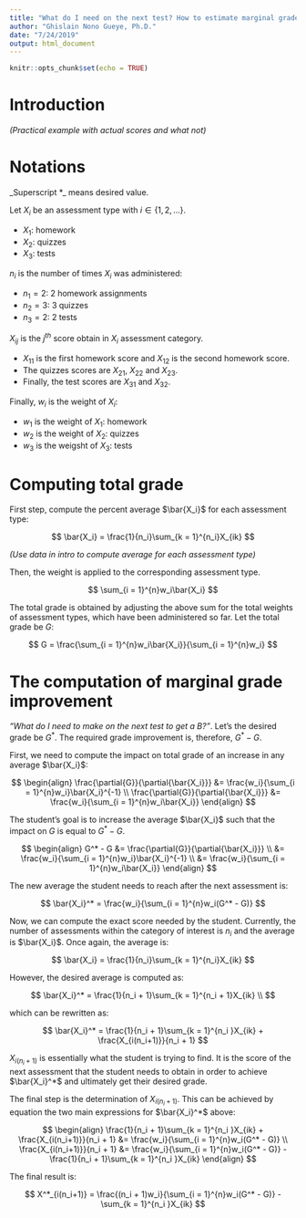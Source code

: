```yaml
---
title: "What do I need on the next test? How to estimate marginal grade improvement?"
author: "Ghislain Nono Gueye, Ph.D."
date: "7/24/2019"
output: html_document
---
```


```r
knitr::opts_chunk$set(echo = TRUE)
```

# Introduction

_(Practical example with actual scores and what not)_


# Notations

_Superscript *_ means desired value.

Let $X_i$ be an assessment type with $i \in \{1, 2, ...\}$. 

- $X_1$: homework
- $X_2$: quizzes
- $X_3$: tests

$n_i$ is the number of times $X_i$ was administered:

- $n_1 = 2$: 2 homework assignments
- $n_2 = 3$: 3 quizzes
- $n_3 = 2$: 2 tests

$X_{ij}$ is the $j^{th}$ score obtain in $X_i$ assessment category.

- $X_{11}$ is the first homework score and $X_{12}$ is the second homework score.
- The quizzes scores are $X_{21}$, $X_{22}$ and $X_{23}$.
- Finally, the test scores are $X_{31}$ and $X_{32}$.

Finally, $w_i$ is the weight of $X_i$:

- $w_1$ is the weight of $X_1$: homework
- $w_2$ is the weight of $X_2$: quizzes
- $w_3$ is the weigsht of $X_3$: tests


# Computing total grade

First step, compute the percent average $\bar{X_i}$ for each assessment type:

$$
\bar{X_i} = \frac{1}{n_i}\sum_{k = 1}^{n_i}X_{ik}
$$

_(Use data in intro to compute average for each assessment type)_

Then, the weight is applied to the corresponding assessment type.

$$
\sum_{i = 1}^{n}w_i\bar{X_i}
$$

The total grade is obtained by adjusting the above sum for the total weights of assessment types, which have been administered so far. Let the total grade be $G$:

$$
G = \frac{\sum_{i = 1}^{n}w_i\bar{X_i}}{\sum_{i = 1}^{n}w_i}
$$


# The computation of marginal grade improvement

_"What do I need to make on the next test to get a B?"_. Let's the desired grade be $G^*$. The required grade improvement is, therefore, $G^* - G$.

First, we need to compute the impact on total grade of an increase in any average $\bar{X_i}$:

$$
\begin{align}
\frac{\partial{G}}{\partial{\bar{X_i}}} &= \frac{w_i}{\sum_{i = 1}^{n}w_i}\bar{X_i}^{-1} \\
\frac{\partial{G}}{\partial{\bar{X_i}}} &= \frac{w_i}{\sum_{i = 1}^{n}w_i\bar{X_i}}
\end{align}
$$

The student's goal is to increase the average $\bar{X_i}$ such that the impact on $G$ is equal to $G^* - G$.

$$
\begin{align}
G^* - G &= \frac{\partial{G}}{\partial{\bar{X_i}}} \\
       &= \frac{w_i}{\sum_{i = 1}^{n}w_i}\bar{X_i}^{-1} \\
       &= \frac{w_i}{\sum_{i = 1}^{n}w_i\bar{X_i}}
\end{align}
$$

The new average the student needs to reach after the next assessment is:

$$
\bar{X_i}^* = \frac{w_i}{\sum_{i = 1}^{n}w_i(G^* - G)}
$$

Now, we can compute the exact score needed by the student. Currently, the number of assessments within the category of interest is $n_i$ and the average is $\bar{X_i}$. Once again, the average is:

$$
\bar{X_i} = \frac{1}{n_i}\sum_{k = 1}^{n_i}X_{ik}
$$
 
However, the desired average is computed as:

$$
\bar{X_i}^* = \frac{1}{n_i + 1}\sum_{k = 1}^{n_i + 1}X_{ik} \\
$$

which can be rewritten as:

$$
\bar{X_i}^* = \frac{1}{n_i + 1}\sum_{k = 1}^{n_i }X_{ik} + \frac{X_{i(n_i+1)}}{n_i + 1}
$$

$X_{i(n_i+1)}$ is essentially what the student is trying to find. It is the score of the next assessment that the student needs to obtain in order to achieve $\bar{X_i}^*$ and ultimately get their desired grade.

The final step is the determination of $X_{i(n_i+1)}$. This can be achieved by equation the two main expressions for $\bar{X_i}^*$ above:

$$
\begin{align}
\frac{1}{n_i + 1}\sum_{k = 1}^{n_i }X_{ik} + \frac{X_{i(n_i+1)}}{n_i + 1} &= \frac{w_i}{\sum_{i = 1}^{n}w_i(G^* - G)} \\
                                               \frac{X_{i(n_i+1)}}{n_i + 1} &= \frac{w_i}{\sum_{i = 1}^{n}w_i(G^* - G)} - \frac{1}{n_i + 1}\sum_{k = 1}^{n_i }X_{ik}
\end{align}
$$

The final result is:

$$
X^*_{i(n_i+1)} = \frac{(n_i + 1)w_i}{\sum_{i = 1}^{n}w_i(G^* - G)} - \sum_{k = 1}^{n_i }X_{ik}
$$